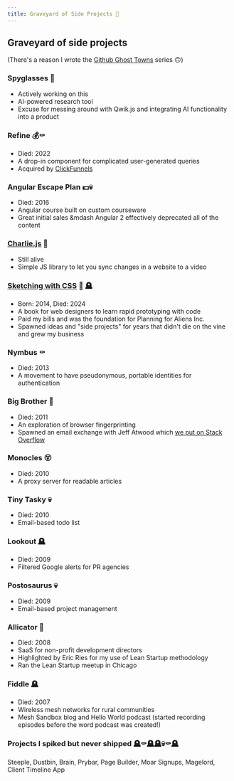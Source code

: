 ```yaml
---
title: Graveyard of Side Projects 👻
---
```



<HomeLink />

## Graveyard of side projects

(There's a reason I wrote the [Github Ghost Towns](/blog/github-ghost-towns-1) series 🙃)

### Spyglasses 🌱
  - Actively working on this
  - AI-powered research tool
  - Excuse for messing around with Qwik.js and integrating AI functionality into a product
### Refine 💰⚰️
  - Died: 2022
  - A drop-in component for complicated user-generated queries
  - Acquired by [ClickFunnels](https://www.clickfunnels.com/)
### Angular Escape Plan 💵💀
  - Died: 2016
  - Angular course built on custom courseware
  - Great initial sales &mdash Angular 2 effectively deprecated all of the content
### [Charlie.js](https://github.com/sfioritto/charlie.js) 🎉
  - Still alive
  - Simple JS library to let you sync changes in a website to a video
### [Sketching with CSS](https://www.sketchingwithcss.com) 🤑 🪦
  - Born: 2014, Died: 2024
  - A book for web designers to learn rapid prototyping with code
  - Paid my bills and was the foundation for Planning for Aliens Inc.
  - Spawned ideas and "side projects" for years that didn't die on the vine and grew my business
### Nymbus ⚰️
  - Died: 2013
  - A movement to have pseudonymous, portable identities for authentication
### Big Brother 👻
  - Died: 2011
  - An exploration of browser fingerprinting
  - Spawned an email exchange with Jeff Atwood which [we put on Stack Overflow](https://softwareengineering.stackexchange.com/questions/122372/is-browser-fingerprinting-a-viable-technique-for-identifying-anonymous-users)
### Monocles 😵
  - Died: 2010
  - A proxy server for readable articles
### Tiny Tasky 💀
  - Died: 2010
  - Email-based todo list
### Lookout 🪦
  - Died: 2009
  - Filtered Google alerts for PR agencies
### Postosaurus 💀
  - Died: 2009
  - Email-based project management
### Allicator 👻
  - Died: 2008
  - SaaS for non-profit development directors
  - Highlighted by Eric Ries for my use of Lean Startup methodology
  - Ran the Lean Startup meetup in Chicago
### Fiddle 🪦
  - Died: 2007
  - Wireless mesh networks for rural communities
  - Mesh Sandbox blog and Hello World podcast (started recording episodes before the word podcast was created!)

### Projects I spiked but never shipped 🪦⚰️🪦🪦💀⚰️🪦

Steeple, Dustbin, Brain, Prybar, Page Builder, Moar Signups, Magelord, Client Timeline App

